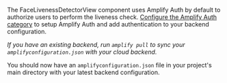 The FaceLivenessDetectorView component uses Amplify Auth by default to authorize users to perform the liveness check. [Configure the Amplify Auth category](https://docs.amplify.aws/lib/auth/getting-started/q/platform/ios/#configure-auth-category) to setup Amplify Auth and add authentication to your backend configuration.

_If you have an existing backend, run `amplify pull` to sync your `amplifyconfiguration.json` with your cloud backend._

You should now have an `amplifyconfiguration.json` file in your project's main directory with your latest backend configuration.

